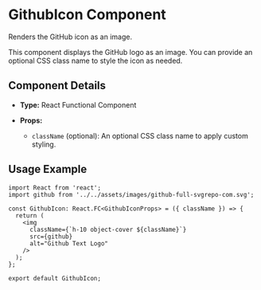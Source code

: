 # GithubIcon Component

Renders the GitHub icon as an image.

This component displays the GitHub logo as an image. You can provide an optional
CSS class name to style the icon as needed.

## Component Details

- **Type:** React Functional Component
- **Props:**

  - `className` (optional): An optional CSS class name to apply custom styling.

## Usage Example

```tsx
import React from 'react';
import github from '../../assets/images/github-full-svgrepo-com.svg';

const GithubIcon: React.FC<GithubIconProps> = ({ className }) => {
  return (
    <img
      className={`h-10 object-cover ${className}`}
      src={github}
      alt="Github Text Logo"
    />
  );
};

export default GithubIcon;
